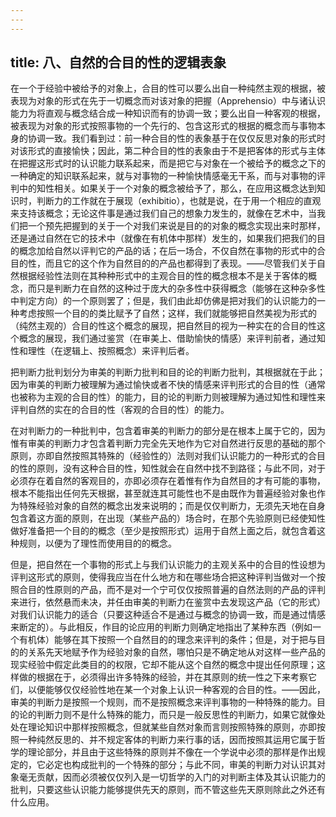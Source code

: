 ```yaml
---
---
---
```

title: 八、自然的合目的性的逻辑表象
---




在一个于经验中被给予的对象上，合目的性可以要么出自一种纯然主观的根据，被表现为对象的形式在先于一切概念而对该对象的把握（Apprehensio）中与诸认识能力为将直观与概念结合成一种知识而有的协调一致；要么出自一种客观的根据，被表现为对象的形式按照事物的一个先行的、包含这形式的根据的概念而与事物本身的协调一致。我们看到过：前一种合目的性的表象基于在仅仅反思对象的形式时对该形式的直接愉快；因此，第二种合目的性的表象由于不是把客体的形式与主体在把握这形式时的认识能力联系起来，而是把它与对象在一个被给予的概念之下的一种确定的知识联系起来，就与对事物的一种愉快情感毫无干系，而与对事物的评判中的知性相关。如果关于一个对象的概念被给予了，那么，在应用这概念达到知识时，判断力的工作就在于展现（exhibitio），也就是说，在于用一个相应的直观来支持该概念；无论这件事是通过我们自己的想象力发生的，就像在艺术中，当我们把一个预先把握到的关于一个对我们来说是目的的对象的概念实现出来时那样，还是通过自然在它的技术中（就像在有机体中那样）发生的，如果我们把我们的目的概念加给自然以评判它的产品的话；在后一场合，不仅自然在事物的形式中的合目的性，而且它的这个作为自然目的的产品也都得到了表现。——尽管我们关于自然根据经验性法则在其种种形式中的主观合目的性的概念根本不是关于客体的概念，而只是判断力在自然的这种过于庞大的杂多性中获得概念（能够在这种杂多性中判定方向）的一个原则罢了；但是，我们由此却仿佛是把对我们的认识能力的一种考虑按照一个目的的类比赋予了自然；这样，我们就能够把自然美视为形式的（纯然主观的）合目的性这个概念的展现，把自然目的视为一种实在的合目的性这个概念的展现，我们通过鉴赏（在审美上、借助愉快的情感）来评判前者，通过知性和理性（在逻辑上、按照概念）来评判后者。

把判断力批判划分为审美的判断力批判和目的论的判断力批判，其根据就在于此；因为审美的判断力被理解为通过愉快或者不快的情感来评判形式的合目的性（通常也被称为主观的合目的性）的能力，目的论的判断力则被理解为通过知性和理性来评判自然的实在的合目的性（客观的合目的性）的能力。

在对判断力的一种批判中，包含着审美的判断力的部分是在根本上属于它的，因为惟有审美的判断力才包含着判断力完全先天地作为它对自然进行反思的基础的那个原则，亦即自然按照其特殊的（经验性的）法则对我们认识能力的一种形式的合目的性的原则，没有这种合目的性，知性就会在自然中找不到路径；与此不同，对于必须存在着自然的客观目的，亦即必须存在着惟有作为自然目的才有可能的事物，根本不能指出任何先天根据，甚至就连其可能性也不是由既作为普遍经验对象也作为特殊经验对象的自然的概念出发来说明的；而是仅仅判断力，无须先天地在自身包含着这方面的原则，在出现（某些产品的）场合时，在那个先验原则已经使知性做好准备把一个目的的概念（至少是按照形式）运用于自然上面之后，就包含着这种规则，以便为了理性而使用目的的概念。

但是，把自然在一个事物的形式上与我们认识能力的主观关系中的合目的性设想为评判这形式的原则，使得我应当在什么地方和在哪些场合把这种评判当做对一个按照合目的性原则的产品，而不是对一个宁可仅仅按照普遍的自然法则的产品的评判来进行，依然悬而未决，并任由审美的判断力在鉴赏中去发现这产品（它的形式）对我们认识能力的适合（只要这种适合不是通过与概念的协调一致，而是通过情感来断定的）。与此相反，作目的论应用的判断力则确定地指出了某种东西（例如一个有机体）能够在其下按照一个自然目的的理念来评判的条件；但是，对于把与目的的关系先天地赋予作为经验对象的自然，哪怕只是不确定地从对这样一些产品的现实经验中假定此类目的的权限，它却不能从这个自然的概念中提出任何原理；这样做的根据在于，必须得出许多特殊的经验，并在其原则的统一性之下来考察它们，以便能够仅仅经验性地在某一个对象上认识一种客观的合目的性。——因此，审美的判断力是按照一个规则，而不是按照概念来评判事物的一种特殊的能力。目的论的判断力则不是什么特殊的能力，而只是一般反思性的判断力，如果它就像处处在理论知识中那样按照概念，但就某些自然对象而言则按照特殊的原则，亦即按照一种纯然反思的、并不规定客体的判断力来行事的话，因而按照其运用它属于哲学的理论部分，并且由于这些特殊的原则并不像在一个学说中必须的那样是作出规定的，它必定也构成批判的一个特殊的部分；与此不同，审美的判断力对认识其对象毫无贡献，因而必须被仅仅列入是一切哲学的入门的对判断主体及其认识能力的批判，只要这些认识能力能够提供先天的原则，而不管这些先天原则除此之外还有什么应用。